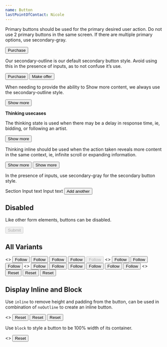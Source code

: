 ```yaml
---
name: Button
lastPointOfContact: Nicole
---
```


Primary buttons should be used for the primary desired user action. Do not use 2
primary buttons in the same screen. If there are multiple primary options, use
secondary-gray.

<Button>Purchase</Button>

<Spacer my={2} />

Our secondary-outline is our default secondary button style. Avoid using this in
the presence of inputs, as to not confuse it’s use.

<Box>
  <Button width="33%">Purchase</Button>
  <Spacer mb={1} />
  <Button variant="secondaryOutline" width="33%">
    Make offer
  </Button>
</Box>

<Spacer my={2} />

When needing to provide the ability to Show more content, we always use the
secondary-outline style.

<Box>
  <Button variant="secondaryOutline" width="33%">
    Show more
  </Button>
</Box>

<Spacer my={2} />

**Thinking usecases**

The thinking state is used when there may be a delay in response time, ie,
bidding, or following an artist.

<Box>
  <Button variant="primaryBlack" size="large" m={0.5} loading>
    Show more
  </Button>
</Box>

Thinking inline should be used when the action taken reveals more content in the
same context, ie, infinite scroll or expanding information.

<Box>
  <Button variant="secondaryOutline" width="33%">
    Show more
  </Button>
</Box>

<Box>
  <Button variant="secondaryGray" size="large" m={0.5} loading>
    Show more
  </Button>
</Box>

In the presence of inputs, use secondary-gray for the secondary button style.

<Playground layout="horizontal">
  <BorderBox>
    <Box p={1} width="50%">
      <Sans size="3">Section</Sans>
    </Box>
    <Flex flexDirection="column" width="50%">
      <BorderBox mb={1}>Input text</BorderBox>
      <BorderBox mb={1}>Input text</BorderBox>
      <Button variant="secondaryGray">Add another</Button>
    </Flex>
  </BorderBox>
</Playground>

<Spacer mb={4} />

## Disabled

Like other form elements, buttons can be disabled.

<Playground>
  <BorderBox>
    <Button disabled>Submit</Button>
  </BorderBox>
</Playground>

## All Variants

<Playground title="primaryBlack" showToggle={true} expanded={false}>
  <>
    <Button variant="primaryBlack" size="small" m={0.5}>
      Follow
    </Button>
    <Button variant="primaryBlack" size="medium" m={0.5}>
      Follow
    </Button>
    <Button variant="primaryBlack" size="large" m={0.5}>
      Follow
    </Button>
    <Button variant="primaryBlack" size="large" m={0.5} loading>
      Follow
    </Button>
    <Button variant="primaryBlack" size="large" m={0.5} disabled>
      Follow
    </Button>
  </>
</Playground>

<Playground title="secondaryGray" showToggle={true} expanded={false}>
  <>
    <Button variant="secondaryGray" size="small" m={0.5}>
      Follow
    </Button>
    <Button variant="secondaryGray" size="medium" m={0.5}>
      Follow
    </Button>
    <Button variant="secondaryGray" size="large" m={0.5}>
      Follow
    </Button>
  </>
</Playground>

<Playground title="secondaryOutline" showToggle={true} expanded={false}>
  <>
    <Button variant="secondaryOutline" size="small" m={0.5}>
      Follow
    </Button>
    <Button variant="secondaryOutline" size="medium" m={0.5}>
      Follow
    </Button>
    <Button variant="secondaryOutline" size="large" m={0.5}>
      Follow
    </Button>
  </>
</Playground>

<Playground title="primaryWhite" showToggle={true} expanded={false}>
  <Box bg="black" p={1} m={0.5}>
    <Button variant="primaryWhite" size="small" m={0.5}>
      Follow
    </Button>
    <Button variant="primaryWhite" size="medium" m={0.5}>
      Follow
    </Button>
    <Button variant="primaryWhite" size="large" m={0.5}>
      Follow
    </Button>
  </Box>
</Playground>

<Playground title="noOutline" showToggle={true} expanded={false}>
  <>
    <Button variant="noOutline" size="small" m={0.5}>
      Reset
    </Button>
    <Button variant="noOutline" size="medium" m={0.5}>
      Reset
    </Button>
    <Button variant="noOutline" size="large" m={0.5}>
      Reset
    </Button>
  </>
</Playground>

## Display Inline and Block

Use `inline` to remove height and padding from the button, can be used in
combination of `noOutline` to create an inline button.

<Playground title="noOutline" showToggle={true} expanded={false}>
  <>
    <Button inline variant="noOutline" size="small" m={0.5}>
      Reset
    </Button>
    <Button inline variant="noOutline" size="medium" m={0.5}>
      Reset
    </Button>
    <Button inline variant="noOutline" size="large" m={0.5}>
      Reset
    </Button>
  </>
</Playground>

Use `block` to style a button to be 100% width of its container.

<Playground title="noOutline" showToggle={true} expanded={false}>
  <>
    <Button block width="100%" size="medium" m={0.5}>
      Reset
    </Button>
  </>
</Playground>
